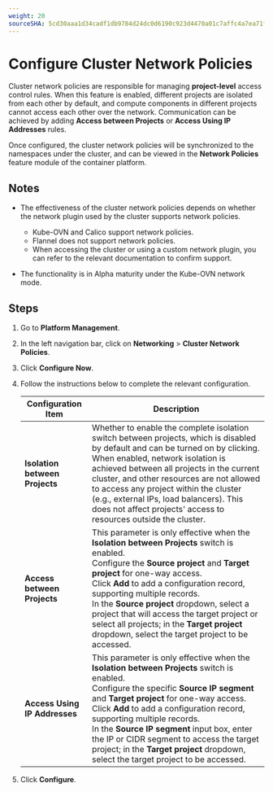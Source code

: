 ```yaml
---
weight: 20
sourceSHA: 5cd30aaa1d34cadf1db9784d24dc0d6190c923d4470a01c7affc4a7ea71f76ed
---
```


# Configure Cluster Network Policies

Cluster network policies are responsible for managing **project-level** access control rules. When this feature is enabled, different projects are isolated from each other by default, and compute components in different projects cannot access each other over the network. Communication can be achieved by adding **Access between Projects** or **Access Using IP Addresses** rules.

Once configured, the cluster network policies will be synchronized to the namespaces under the cluster, and can be viewed in the **Network Policies** feature module of the container platform.

## Notes

- The effectiveness of the cluster network policies depends on whether the network plugin used by the cluster supports network policies.

  - Kube-OVN and Calico support network policies.
  - Flannel does not support network policies.
  - When accessing the cluster or using a custom network plugin, you can refer to the relevant documentation to confirm support.

- The functionality is in Alpha maturity under the Kube-OVN network mode.

## Steps

1. Go to **Platform Management**.

2. In the left navigation bar, click on **Networking** > **Cluster Network Policies**.

3. Click **Configure Now**.

4. Follow the instructions below to complete the relevant configuration.

   | Configuration Item | Description                                                                                                                                                                                    |
   | ------------------ | -------------------------------------------------------------------------------------------------------------------------------------------------------------------------------------------- |
   | **Isolation between Projects** | Whether to enable the complete isolation switch between projects, which is disabled by default and can be turned on by clicking. When enabled, network isolation is achieved between all projects in the current cluster, and other resources are not allowed to access any project within the cluster (e.g., external IPs, load balancers). This does not affect projects' access to resources outside the cluster. |
   | **Access between Projects**  | This parameter is only effective when the **Isolation between Projects** switch is enabled.<br />Configure the **Source project** and **Target project** for one-way access.<br />Click **Add** to add a configuration record, supporting multiple records.<br />In the **Source project** dropdown, select a project that will access the target project or select all projects; in the **Target project** dropdown, select the target project to be accessed. |
   | **Access Using IP Addresses** | This parameter is only effective when the **Isolation between Projects** switch is enabled.<br />Configure the specific **Source IP segment** and **Target project** for one-way access.<br />Click **Add** to add a configuration record, supporting multiple records.<br />In the **Source IP segment** input box, enter the IP or CIDR segment to access the target project; in the **Target project** dropdown, select the target project to be accessed. |

5. Click **Configure**.
